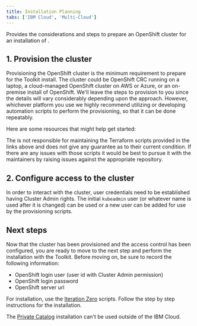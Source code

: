 ```yaml
---
title: Installation Planning
tabs: ['IBM Cloud', 'Multi-Cloud']
---
```



<PageDescription>

Provides the considerations and steps to prepare an OpenShift cluster for
an installation of <Globals name="shortName" /> <Globals name="env" />. 

</PageDescription>

## 1. Provision the cluster

Provisioning the OpenShift cluster is the minimum requirement to prepare for the Toolkit install. The cluster could be
OpenShift CRC running on a laptop, a cloud-managed OpenShift cluster on AWS or Azure, or an on-premise install of
OpenShift. We'll leave the steps to provision to you since the details will vary considerably depending upon the 
approach. However, whichever platform you use we highly recommend utilizing or developing automation scripts to 
perform the provisioning, so that it can be done repeatably.

Here are some resources that might help get started:

<CardGroup>
  <MiniCard title="OpenShift CRC setup" href="./openshift-crc-setup" />
  <MiniCard title="OpenShift on AWS" href="https://github.com/ibm-cloud-architecture/terraform-openshift4-aws" />
  <MiniCard title="OpenShift on GCP" href="https://github.com/ibm-cloud-architecture/terraform-openshift4-gcp" />
  <MiniCard title="OpenShift on Azure" href="https://github.com/ibm-cloud-architecture/terraform-openshift4-azure" />
  <MiniCard title="OpenShift on VMWare" href="https://github.com/ibm-cloud-architecture/terraform-openshift4-vmware" />
</CardGroup>

<InlineNotification>

The <Globals name="longName" /> is not responsible for maintaining the Terraform scripts provided in the links above
and does not give any guarantee as to their current condition. If there are any issues with those scripts it would be
best to pursue it with the maintainers by raising issues against the appropriate repository.

</InlineNotification>

## 2. Configure access to the cluster

In order to interact with the cluster, user credentials need to be established having Cluster Admin rights. The initial
`kubeadmin` user (or whatever name is used after it is changed) can be used or a new user can be added for use by
the provisioning scripts.

## Next steps

Now that the cluster has been provisioned and the access control has been configured, you are ready to move to the next
step and perform the installation with the Toolkit. Before moving on, be sure to record the following information:

- OpenShift login user (user id with Cluster Admin permission)
- OpenShift login password
- OpenShift server url

For installation, use the [Iteration Zero](../install-toolkit/iteration-zero) scripts. Follow the step by step instructions for the installation.

<InlineNotification kind='warning'>

The [Private Catalog](../install-toolkit/privateCatalog) installation can't be used outside of the IBM Cloud.

</InlineNotification>